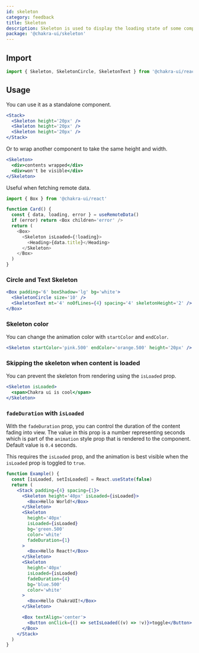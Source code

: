 ```yaml
---
id: skeleton
category: feedback
title: Skeleton
description: Skeleton is used to display the loading state of some component.
package: '@chakra-ui/skeleton'
---
```


## Import

```js
import { Skeleton, SkeletonCircle, SkeletonText } from '@chakra-ui/react'
```

## Usage

You can use it as a standalone component.

```jsx
<Stack>
  <Skeleton height='20px' />
  <Skeleton height='20px' />
  <Skeleton height='20px' />
</Stack>
```

Or to wrap another component to take the same height and width.

```jsx
<Skeleton>
  <div>contents wrapped</div>
  <div>won't be visible</div>
</Skeleton>
```

Useful when fetching remote data.

```js live=false
import { Box } from '@chakra-ui/react'

function Card() {
  const { data, loading, error } = useRemoteData()
  if (error) return <Box children='error' />
  return (
    <Box>
      <Skeleton isLoaded={!loading}>
        <Heading>{data.title}</Heading>
      </Skeleton>
    </Box>
  )
}
```

### Circle and Text Skeleton

```jsx
<Box padding='6' boxShadow='lg' bg='white'>
  <SkeletonCircle size='10' />
  <SkeletonText mt='4' noOfLines={4} spacing='4' skeletonHeight='2' />
</Box>
```

### Skeleton color

You can change the animation color with `startColor` and `endColor`.

```jsx
<Skeleton startColor='pink.500' endColor='orange.500' height='20px' />
```

### Skipping the skeleton when content is loaded

You can prevent the skeleton from rendering using the `isLoaded` prop.

```jsx
<Skeleton isLoaded>
  <span>Chakra ui is cool</span>
</Skeleton>
```

### `fadeDuration` with `isLoaded`

With the `fadeDuration` prop, you can control the duration of the content fading
into view. The value in this prop is a number representing seconds which is part
of the `animation` style prop that is rendered to the component. Default value
is `0.4` seconds.

This requires the `isLoaded` prop, and the animation is best visible when the
`isLoaded` prop is toggled to `true`.

```jsx
function Example() {
  const [isLoaded, setIsLoaded] = React.useState(false)
  return (
    <Stack padding={4} spacing={1}>
      <Skeleton height='40px' isLoaded={isLoaded}>
        <Box>Hello World!</Box>
      </Skeleton>
      <Skeleton
        height='40px'
        isLoaded={isLoaded}
        bg='green.500'
        color='white'
        fadeDuration={1}
      >
        <Box>Hello React!</Box>
      </Skeleton>
      <Skeleton
        height='40px'
        isLoaded={isLoaded}
        fadeDuration={4}
        bg='blue.500'
        color='white'
      >
        <Box>Hello ChakraUI!</Box>
      </Skeleton>

      <Box textAlign='center'>
        <Button onClick={() => setIsLoaded((v) => !v)}>toggle</Button>
      </Box>
    </Stack>
  )
}
```
